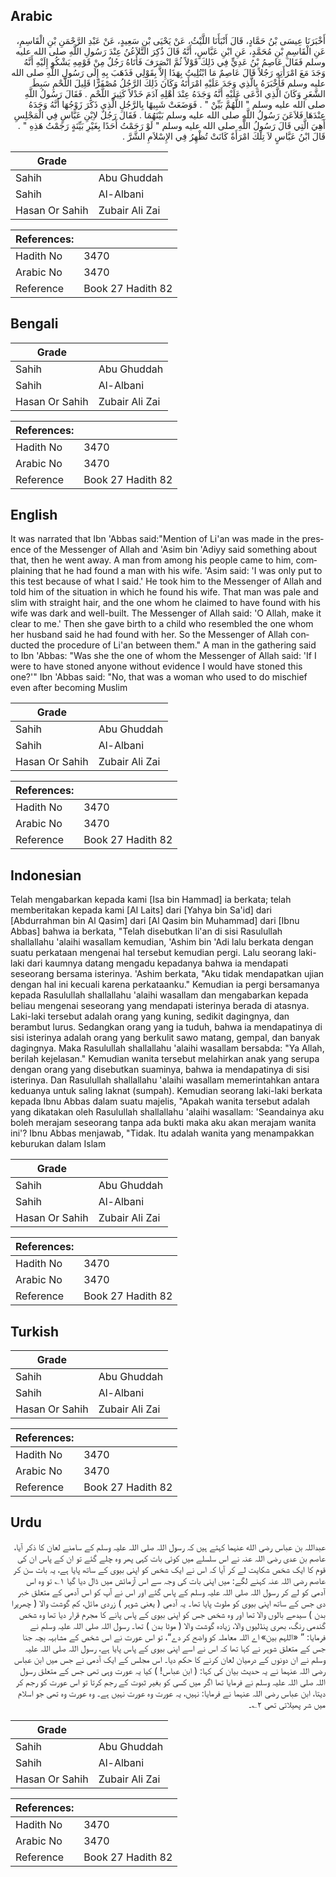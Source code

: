 ## Arabic


<div dir="rtl" lang="ar" style={{fontSize:'larger',backgroundColor:'#f8f9fa',padding:20}}>
أَخْبَرَنَا عِيسَى بْنُ حَمَّادٍ، قَالَ أَنْبَأَنَا اللَّيْثُ، عَنْ يَحْيَى بْنِ سَعِيدٍ، عَنْ عَبْدِ الرَّحْمَنِ بْنِ الْقَاسِمِ، عَنِ الْقَاسِمِ بْنِ مُحَمَّدٍ، عَنِ ابْنِ عَبَّاسٍ، أَنَّهُ قَالَ ذُكِرَ التَّلاَعُنُ عِنْدَ رَسُولِ اللَّهِ صلى الله عليه وسلم فَقَالَ عَاصِمُ بْنُ عَدِيٍّ فِي ذَلِكَ قَوْلاً ثُمَّ انْصَرَفَ فَأَتَاهُ رَجُلٌ مِنْ قَوْمِهِ يَشْكُو إِلَيْهِ أَنَّهُ وَجَدَ مَعَ امْرَأَتِهِ رَجُلاً قَالَ عَاصِمٌ مَا ابْتُلِيتُ بِهَذَا إِلاَّ بِقَوْلِي فَذَهَبَ بِهِ إِلَى رَسُولِ اللَّهِ صلى الله عليه وسلم فَأَخْبَرَهُ بِالَّذِي وَجَدَ عَلَيْهِ امْرَأَتَهُ وَكَانَ ذَلِكَ الرَّجُلُ مُصْفَرًّا قَلِيلَ اللَّحْمِ سَبِطَ الشَّعَرِ وَكَانَ الَّذِي ادَّعَى عَلَيْهِ أَنَّهُ وَجَدَهُ عِنْدَ أَهْلِهِ آدَمَ خَدْلاً كَثِيرَ اللَّحْمِ ‏.‏ فَقَالَ رَسُولُ اللَّهِ صلى الله عليه وسلم ‏"‏ اللَّهُمَّ بَيِّنْ ‏"‏ ‏.‏ فَوَضَعَتْ شَبِيهًا بِالرَّجُلِ الَّذِي ذَكَرَ زَوْجُهَا أَنَّهُ وَجَدَهُ عِنْدَهَا فَلاَعَنَ رَسُولُ اللَّهِ صلى الله عليه وسلم بَيْنَهُمَا ‏.‏ فَقَالَ رَجُلٌ لاِبْنِ عَبَّاسٍ فِي الْمَجْلِسِ أَهِيَ الَّتِي قَالَ رَسُولُ اللَّهِ صلى الله عليه وسلم ‏"‏ لَوْ رَجَمْتُ أَحَدًا بِغَيْرِ بَيِّنَةٍ رَجَمْتُ هَذِهِ ‏"‏ ‏.‏ قَالَ ابْنُ عَبَّاسٍ لاَ تِلْكَ امْرَأَةٌ كَانَتْ تُظْهِرُ فِي الإِسْلاَمِ الشَّرَّ ‏.‏
</div>
<div style={{backgroundColor:'#f8f9fa',padding:20, marginBottom: 10}}><table> <thead> <tr> <th>Grade</th> <th></th> </tr> </thead> <tbody> <tr><td>Sahih</td><td>Abu Ghuddah</td></tr><tr><td>Sahih</td><td>Al-Albani</td></tr><tr><td>Hasan Or Sahih</td><td>Zubair Ali Zai</td></tr></tbody></table><table> <thead> <tr> <th>References:</th> <th></th> </tr> </thead> <tbody><tr><td>Hadith No</td><td>3470</td></tr><tr><td>Arabic No</td><td>3470</td></tr><tr><td>Reference</td><td>Book 27 Hadith 82</td></tr></tbody></table></div>

## Bengali


<div dir="ltr" lang="bn" style={{fontSize:'larger',backgroundColor:'#f8f9fa',padding:20}}>

</div>
<div style={{backgroundColor:'#f8f9fa',padding:20, marginBottom: 10}}><table> <thead> <tr> <th>Grade</th> <th></th> </tr> </thead> <tbody> <tr><td>Sahih</td><td>Abu Ghuddah</td></tr><tr><td>Sahih</td><td>Al-Albani</td></tr><tr><td>Hasan Or Sahih</td><td>Zubair Ali Zai</td></tr></tbody></table><table> <thead> <tr> <th>References:</th> <th></th> </tr> </thead> <tbody><tr><td>Hadith No</td><td>3470</td></tr><tr><td>Arabic No</td><td>3470</td></tr><tr><td>Reference</td><td>Book 27 Hadith 82</td></tr></tbody></table></div>

## English


<div dir="ltr" lang="en" style={{fontSize:'larger',backgroundColor:'#f8f9fa',padding:20}}>
It was narrated that Ibn 'Abbas said:"Mention of Li'an was made in the presence of the Messenger of Allah and 'Asim bin 'Adiyy said something about that, then he went away. A man from among his people came to him, complaining that he had found a man with his wife. 'Asim said: 'I was only put to this test because of what I said.' He took him to the Messenger of Allah and told him of the situation in which he found his wife. That man was pale and slim with straight hair, and the one whom he claimed to have found with his wife was dark and well-built. The Messenger of Allah said: 'O Allah, make it clear to me.' Then she gave birth to a child who resembled the one whom her husband said he had found with her. So the Messenger of Allah conducted the procedure of Li'an between them." A man in the gathering said to Ibn 'Abbas: "Was she the one of whom the Messenger of Allah said: 'If I were to have stoned anyone without evidence I would have stoned this one?'" Ibn 'Abbas said: "No, that was a woman who used to do mischief even after becoming Muslim
</div>
<div style={{backgroundColor:'#f8f9fa',padding:20, marginBottom: 10}}><table> <thead> <tr> <th>Grade</th> <th></th> </tr> </thead> <tbody> <tr><td>Sahih</td><td>Abu Ghuddah</td></tr><tr><td>Sahih</td><td>Al-Albani</td></tr><tr><td>Hasan Or Sahih</td><td>Zubair Ali Zai</td></tr></tbody></table><table> <thead> <tr> <th>References:</th> <th></th> </tr> </thead> <tbody><tr><td>Hadith No</td><td>3470</td></tr><tr><td>Arabic No</td><td>3470</td></tr><tr><td>Reference</td><td>Book 27 Hadith 82</td></tr></tbody></table></div>

## Indonesian


<div dir="ltr" lang="id" style={{fontSize:'larger',backgroundColor:'#f8f9fa',padding:20}}>
Telah mengabarkan kepada kami [Isa bin Hammad] ia berkata; telah memberitakan kepada kami [Al Laits] dari [Yahya bin Sa'id] dari [Abdurrahman bin Al Qasim] dari [Al Qasim bin Muhammad] dari [Ibnu Abbas] bahwa ia berkata, "Telah disebutkan li'an di sisi Rasulullah shallallahu 'alaihi wasallam kemudian, 'Ashim bin 'Adi lalu berkata dengan suatu perkataan mengenai hal tersebut kemudian pergi. Lalu seorang laki-laki dari kaumnya datang mengadu kepadanya bahwa ia mendapati seseorang bersama isterinya. 'Ashim berkata, "Aku tidak mendapatkan ujian dengan hal ini kecuali karena perkataanku." Kemudian ia pergi bersamanya kepada Rasulullah shallallahu 'alaihi wasallam dan mengabarkan kepada beliau mengenai seseorang yang mendapati isterinya berada di atasnya. Laki-laki tersebut adalah orang yang kuning, sedikit dagingnya, dan berambut lurus. Sedangkan orang yang ia tuduh, bahwa ia mendapatinya di sisi isterinya adalah orang yang berkulit sawo matang, gempal, dan banyak dagingnya. Maka Rasulullah shallallahu 'alaihi wasallam bersabda: "Ya Allah, berilah kejelasan." Kemudian wanita tersebut melahirkan anak yang serupa dengan orang yang disebutkan suaminya, bahwa ia mendapatinya di sisi isterinya. Dan Rasulullah shallallahu 'alaihi wasallam memerintahkan antara keduanya untuk saling laknat (sumpah). Kemudian seorang laki-laki berkata kepada Ibnu Abbas dalam suatu majelis, "Apakah wanita tersebut adalah yang dikatakan oleh Rasulullah shallallahu 'alaihi wasallam: 'Seandainya aku boleh merajam seseorang tanpa ada bukti maka aku akan merajam wanita ini'? Ibnu Abbas menjawab, "Tidak. Itu adalah wanita yang menampakkan keburukan dalam Islam
</div>
<div style={{backgroundColor:'#f8f9fa',padding:20, marginBottom: 10}}><table> <thead> <tr> <th>Grade</th> <th></th> </tr> </thead> <tbody> <tr><td>Sahih</td><td>Abu Ghuddah</td></tr><tr><td>Sahih</td><td>Al-Albani</td></tr><tr><td>Hasan Or Sahih</td><td>Zubair Ali Zai</td></tr></tbody></table><table> <thead> <tr> <th>References:</th> <th></th> </tr> </thead> <tbody><tr><td>Hadith No</td><td>3470</td></tr><tr><td>Arabic No</td><td>3470</td></tr><tr><td>Reference</td><td>Book 27 Hadith 82</td></tr></tbody></table></div>

## Turkish


<div dir="ltr" lang="tr" style={{fontSize:'larger',backgroundColor:'#f8f9fa',padding:20}}>

</div>
<div style={{backgroundColor:'#f8f9fa',padding:20, marginBottom: 10}}><table> <thead> <tr> <th>Grade</th> <th></th> </tr> </thead> <tbody> <tr><td>Sahih</td><td>Abu Ghuddah</td></tr><tr><td>Sahih</td><td>Al-Albani</td></tr><tr><td>Hasan Or Sahih</td><td>Zubair Ali Zai</td></tr></tbody></table><table> <thead> <tr> <th>References:</th> <th></th> </tr> </thead> <tbody><tr><td>Hadith No</td><td>3470</td></tr><tr><td>Arabic No</td><td>3470</td></tr><tr><td>Reference</td><td>Book 27 Hadith 82</td></tr></tbody></table></div>

## Urdu


<div dir="rtl" lang="ur" style={{fontSize:'larger',backgroundColor:'#f8f9fa',padding:20}}>
عبداللہ بن عباس رضی الله عنہما کہتے ہیں کہ رسول اللہ صلی اللہ علیہ وسلم کے سامنے لعان کا ذکر آیا، عاصم بن عدی رضی اللہ عنہ نے اس سلسلے میں کوئی بات کہی پھر وہ چلے گئے تو ان کے پاس ان کی قوم کا ایک شخص شکایت لے کر آیا کہ اس نے ایک شخص کو اپنی بیوی کے ساتھ پایا ہے، یہ بات سن کر عاصم رضی اللہ عنہ کہنے لگے: میں اپنی بات کی وجہ سے اس آزمائش میں ڈال دیا گیا ۱؎ تو وہ اس آدمی کو لے کر رسول اللہ صلی اللہ علیہ وسلم کے پاس گئے اور اس نے آپ کو اس آدمی کے متعلق خبر دی جس کے ساتھ اپنی بیوی کو ملوث پایا تھا۔ یہ آدمی ( یعنی شوہر ) زردی مائل، کم گوشت والا ( چھریرا بدن ) سیدھے بالوں والا تھا اور وہ شخص جس کو اپنی بیوی کے پاس پانے کا مجرم قرار دیا تھا وہ شخص گندمی رنگ، بھری پنڈلیوں والا، زیادہ گوشت والا ( موٹا بدن ) تھا۔ رسول اللہ صلی اللہ علیہ وسلم نے فرمایا: ” «اللہم بین» اے اللہ معاملہ کو واضح کر دے“، تو اس عورت نے اس شخص کے مشابہہ بچہ جنا جس کے متعلق شوہر نے کہا تھا کہ اس نے اسے اپنی بیوی کے پاس پایا ہے، رسول اللہ صلی اللہ علیہ وسلم نے ان دونوں کے درمیان لعان کرنے کا حکم دیا۔ اس مجلس کے ایک آدمی نے جس میں ابن عباس رضی اللہ عنہما نے یہ حدیث بیان کی کہا: ( ابن عباس! ) کیا یہ عورت وہی تھی جس کے متعلق رسول اللہ صلی اللہ علیہ وسلم نے فرمایا تھا اگر میں کسی کو بغیر ثبوت کے رجم کرتا تو اس عورت کو رجم کر دیتا، ابن عباس رضی اللہ عنہما نے فرمایا: نہیں، یہ عورت وہ عورت نہیں ہے۔ وہ عورت وہ تھی جو اسلام میں شر پھیلاتی تھی ۲؎۔
</div>
<div style={{backgroundColor:'#f8f9fa',padding:20, marginBottom: 10}}><table> <thead> <tr> <th>Grade</th> <th></th> </tr> </thead> <tbody> <tr><td>Sahih</td><td>Abu Ghuddah</td></tr><tr><td>Sahih</td><td>Al-Albani</td></tr><tr><td>Hasan Or Sahih</td><td>Zubair Ali Zai</td></tr></tbody></table><table> <thead> <tr> <th>References:</th> <th></th> </tr> </thead> <tbody><tr><td>Hadith No</td><td>3470</td></tr><tr><td>Arabic No</td><td>3470</td></tr><tr><td>Reference</td><td>Book 27 Hadith 82</td></tr></tbody></table></div>